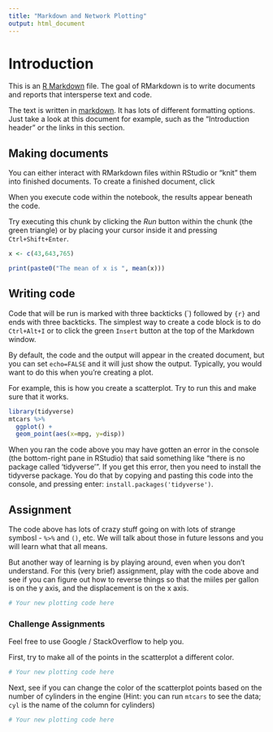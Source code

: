 ```yaml
---
title: "Markdown and Network Plotting"
output: html_document
---
```


# Introduction

This is an [R Markdown](http://rmarkdown.rstudio.com) file. The goal of RMarkdown is to write documents and reports that intersperse text and code.

The text is written in [markdown](https://rmarkdown.rstudio.com/authoring_pandoc_markdown.html). It has lots of different formatting options. Just take a look at this document for example, such as the "Introduction header" or the links in this section.

## Making documents

You can either interact with RMarkdown files within RStudio or "knit" them into finished documents. To create a finished document, click

When you execute code within the notebook, the results appear beneath the code. 

Try executing this chunk by clicking the *Run* button within the chunk (the green triangle) or by placing your cursor inside it and pressing `Ctrl+Shift+Enter`. 

```r
x <- c(43,643,765)

print(paste0("The mean of x is ", mean(x)))
```

## Writing code

Code that will be run is marked with three backticks (\`) followed by `{r}` and ends with three backticks. The simplest way to create a code block is to do `Ctrl+Alt+I` or to click the green `Insert` button at the top of the Markdown window.

By default, the code and the output will appear in the created document, but you can set `echo=FALSE` and it will just show the output. Typically, you would want to do this when you're creating a plot.

For example, this is how you create a scatterplot. Try to run this and make sure that it works.

```r
library(tidyverse)
mtcars %>%
  ggplot() +
  geom_point(aes(x=mpg, y=disp))

```

When you ran the code above you may have gotten an error in the console (the bottom-right pane in RStudio) that said something like "there is no package called 'tidyverse'". If you get this error, then you need to install the tidyverse package. You do that by copying and pasting this code into the console, and pressing enter: `install.packages('tidyverse')`.

## Assignment

The code above has lots of crazy stuff going on with lots of strange symbosl - `%>%` and `()`, etc. We will talk about those in future lessons and you will learn what that all means.

But another way of learning is by playing around, even when you don't understand. For this (very brief) assignment, play with the code above and see if you can figure out how to reverse things so that the miiles per gallon is on the y axis, and the displacement is on the x axis.

```r

# Your new plotting code here

```

### Challenge Assignments

Feel free to use Google / StackOverflow to help you.

First, try to make all of the points in the scatterplot a different color.

```r

# Your new plotting code here

```

Next, see if you can change the color of the scatterplot points based on the number of cylinders in the engine (Hint: you can run `mtcars` to see the data; `cyl` is the name of the column for cylinders)

```r

# Your new plotting code here

```

